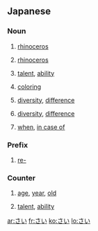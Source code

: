==Japanese==
===Noun===
{{ja-noun|h|rom=sai}}

# {{ja-def|犀}} [[rhinoceros]]
# {{ja-def|サイ}} [[rhinoceros]]
# {{ja-def|才}} [[talent]], [[ability]]
# {{ja-def|彩}} [[coloring]]
# {{ja-def|差異}} [[diversity]], [[difference]]
# {{ja-def|差違}} [[diversity]], [[difference]]
# {{ja-def|際}} [[when]], [[in case of]]

===Prefix===
{{ja-pos|k|prefix|rom=sai}}
# {{ja-def|再}} [[re-]]

===Counter===
{{ja-pos|k|counter|rom=sai}}
# {{ja-def|歳}} [[age]], [[year]], [[old]]
# {{ja-def|才}} [[talent]], [[ability]]

[[ar:さい]]
[[fr:さい]]
[[ko:さい]]
[[lo:さい]]